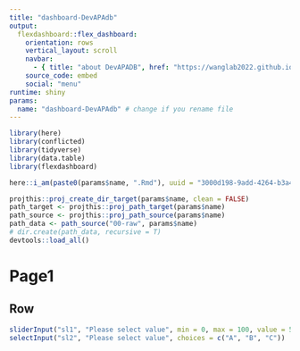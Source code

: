 ```yaml
---
title: "dashboard-DevAPAdb"
output: 
  flexdashboard::flex_dashboard:
    orientation: rows
    vertical_layout: scroll
    navbar:
      - { title: "about DevAPADB", href: "https://wanglab2022.github.io/DevAPAdb", align: right }
    source_code: embed
    social: "menu"
runtime: shiny
params:
  name: "dashboard-DevAPAdb" # change if you rename file
---
```


```r
library(here)
library(conflicted)
library(tidyverse)
library(data.table)
library(flexdashboard)

here::i_am(paste0(params$name, ".Rmd"), uuid = "3000d198-9add-4264-b3a4-aa6f1074df15")

projthis::proj_create_dir_target(params$name, clean = FALSE)
path_target <- projthis::proj_path_target(params$name)
path_source <- projthis::proj_path_source(params$name)
path_data <- path_source("00-raw", params$name)
# dir.create(path_data, recursive = T)
devtools::load_all()
```


Page1
=======================================================================

Row {.sidebar}
-----------------------------------------------------------------------
```r
sliderInput("sl1", "Please select value", min = 0, max = 100, value = 50, step = 5)
selectInput("sl2", "Please select value", choices = c("A", "B", "C"))
```
